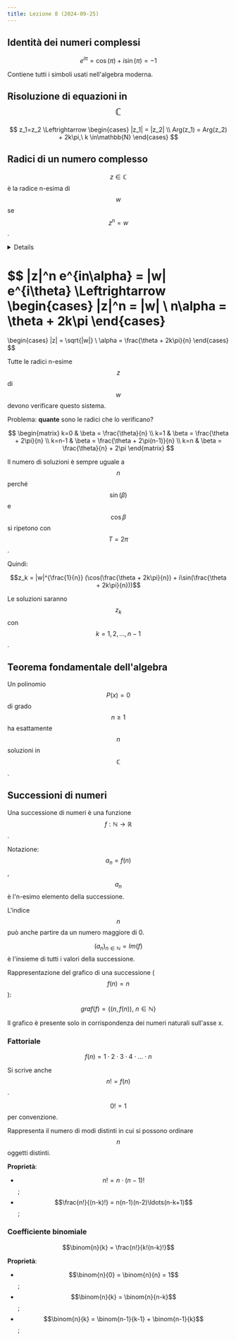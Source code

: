 ```yaml
---
title: Lezione 8 (2024-09-25)
---
```



## Identità dei numeri complessi

$$e^{i\pi} = \cos(\pi) + i\sin(\pi) = -1$$

Contiene tutti i simboli usati nell'algebra moderna.

## Risoluzione di equazioni in $$\mathbb{C}$$

$$
z_1=z_2
\Leftrightarrow
\begin{cases}
|z_1| = |z_2| \\
Arg(z_1) = Arg(z_2) + 2k\pi,\ k \in\mathbb{N}
\end{cases}
$$

## Radici di un numero complesso

$$z \in\mathbb{C}$$ è la radice n-esima di $$w$$ se $$z^n=w$$.

<Details summary="Dati">

- $$z = |z| e^{i\alpha}$$;
- $$w = |w| e^{i\theta}$$;

</Details>

$$
|z|^n e^{in\alpha} = |w| e^{i\theta}
\Leftrightarrow
\begin{cases}
|z|^n = |w| \\
n\alpha = \theta + 2k\pi
\end{cases}
=
\begin{cases}
|z| = \sqrt{|w|} \\
\alpha = \frac{\theta + 2k\pi}{n}
\end{cases}
$$

Tutte le radici n-esime $$z$$ di $$w$$ devono verificare questo sistema.

Problema: **quante** sono le radici che lo verificano?

$$
\begin{matrix}
k=0    & \beta = \frac{\theta}{n} \\
k=1    & \beta = \frac{\theta + 2\pi}{n} \\
k=n-1  & \beta = \frac{\theta + 2\pi(n-1)}{n} \\
k=n    & \beta = \frac{\theta}{n} + 2\pi
\end{matrix}
$$

Il numero di soluzioni è sempre uguale a $$n$$ perché $$\sin(\beta)$$ e
$$\cos{\beta}$$ si ripetono con $$T=2\pi$$.

Quindi:

$$z_k = |w|^{\frac{1}{n}} (\cos(\frac{\theta + 2k\pi}{n}) + i\sin(\frac{\theta + 2k\pi}{n}))$$

Le soluzioni saranno $$z_k$$ con $$k=1,2,\ldots,n-1$$.

## Teorema fondamentale dell'algebra

Un polinomio $$P(x)=0$$ di grado $$n \geq 1$$ ha esattamente $$n$$ soluzioni in
$$\mathbb{C}$$.

## Successioni di numeri

Una successione di numeri è una funzione
$$f: \mathbb{N} \rightarrow \mathbb{R}$$.

Notazione: $$a_n=f(n)$$, $$a_n$$ è l'n-esimo elemento della successione.

L'indice $$n$$ può anche partire da un numero maggiore di 0.

$$(a_n)_{n\in\mathbb{N}} = Im(f)$$ è l'insieme di tutti i valori della
successione.

Rappresentazione del grafico di una successione ($$f(n)=n$$):

<Desmos graph="3q85sbk8ek" />

$$graf(f) = \{(n,f(n)),\ n\in\mathbb{N}\}$$

Il grafico è presente solo in corrispondenza dei numeri naturali sull'asse x.

### Fattoriale

$$f(n)=1 \cdot 2 \cdot 3 \cdot 4 \cdot \ldots \cdot n$$

Si scrive anche $$n! = f(n)$$.

$$0! = 1$$ per convenzione.

Rappresenta il numero di modi distinti in cui si possono ordinare $$n$$ oggetti
distinti.

**Proprietà**:

- $$n! = n \cdot (n-1)!$$;
- $$\frac{n!}{(n-k)!} = n(n-1)(n-2)\ldots(n-k+1)$$;

### Coefficiente binomiale

$$\binom{n}{k} = \frac{n!}{k!(n-k)!}$$

**Proprietà**:

- $$\binom{n}{0} = \binom{n}{n} = 1$$;
- $$\binom{n}{k} = \binom{n}{n-k}$$;
- $$\binom{n}{k} = \binom{n-1}{k-1} + \binom{n-1}{k}$$;
